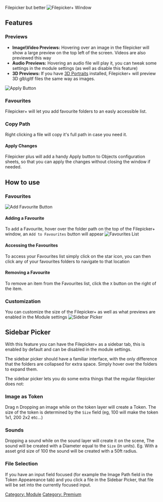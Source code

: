 Filepicker but better ![Filepicker+ Window](Fppwindow.png
"Filepicker+ Window")

## Features

### Previews

  - **Image\\Video Previews:** Hovering over an image in the filepicker
    will show a large preview on the top left of the screen. Videos are
    also previewed this way
  - **Audio Previews:** Hovering an audio file will play it, you can
    tweak some settings in the module settings (as well as disable this
    feature)
  - **3D Previews:** If you have [3D Portraits](3D_Portraits "wikilink")
    installed, Filepicker+ will preview 3D glb\\gltf files the same way
    as images.

![Apply Button](Fppapply.png "Apply Button")

### Favourites

Filepicker+ will let you add favourite folders to an easly accessible
list.

### Copy Path

Right clicking a file will copy it's full path in case you need it.

#### Apply Changes

Filepicker plus will add a handy Apply button to Objects configuration
sheets, so that you can apply the changes without closing the window if
needed.

## How to use

### Favourites

![Add Favourite Button](Fppaddfav.png "Add Favourite Button")

#### Adding a Favourite

To add a Favourite, hover over the folder path on the top of the
Filepicker+ window, an `Add to Favourites` button will appear
![Favourites List](Fppfavlist.png "Favourites List")

#### Accessing the Favourites

To access your Favourites list simply click on the star icon, you can
then click any of your favourites folders to navigate to that location

#### Removing a Favourite

To remove an item from the Favourites list, click the `X` button on the
right of the item.

### Customization

You can customize the size of the Filepicker+ as well as what previews
are enabled in the Module settings ![Sidebar Picker](Sidebarpicker.png
"Sidebar Picker")

## Sidebar Picker

With this feature you can have the Filepicker+ as a sidebar tab, this is
enabled by default and can be disabled in the module settings.

The sidebar picker should have a familiar interface, with the only
difference that the folders are collapsed for extra space. Simply hover
over the folders to expand them.

The sidebar picker lets you do some extra things that the regular
filepicker does not:

### Image as Token

Drag n Dropping an image while on the token layer will create a Token.
The size of the token is determined by the `Size` field (eg, 100 will
make the token 1x1, 200 2x2 etc...)

### Sounds

Dropping a sound while on the sound layer will create it on the scene,
The sound will be created with a Diameter equal to the `Size` (in
units). Eg. With a asset grid size of 100 the sound will be created with
a 50ft radius.

### File Selection

If you have an input field focused (for example the Image Path field in
the Token Appeareance tab) and you click a file in the Sidebar Picker,
that file will be set into the currently focused input.

[Category: Module](Category:_Module "wikilink") [Category:
Premium](Category:_Premium "wikilink")
